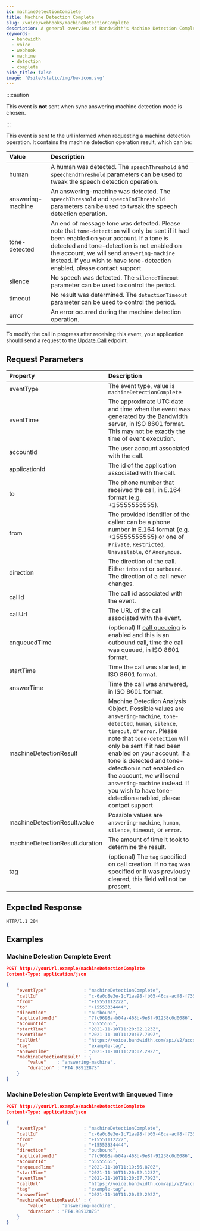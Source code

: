 ```yaml
---
id: machineDetectionComplete
title: Machine Detection Complete
slug: /voice/webhooks/machineDetectionComplete
description: A general overview of Bandwidth's Machine Detection Complete Webhook
keywords:
  - bandwidth
  - voice
  - webhook
  - machine
  - detection
  - complete
hide_title: false
image: '@site/static/img/bw-icon.svg'
---
```


:::caution

This event is **not** sent when sync answering machine detection mode is chosen.

:::

This event is sent to the url informed when requesting a machine detection operation. It contains the machine detection operation result, which can be:

| Value             | Description  |
|:------------------|:-------------|
| human             | A human was detected. The `speechThreshold` and `speechEndThreshold` parameters can be used to tweak the speech detection operation. |
| answering-machine | An answering-machine was detected. The `speechThreshold` and `speechEndThreshold` parameters can be used to tweak the speech detection operation. |
| tone-detected     | An end of message tone was detected. Please note that `tone-detection` will only be sent if it had been enabled on your account. If a tone is detected and tone-detection is not enabled on the account, we will send `answering-machine` instead. If you wish to have tone-detection enabled, please contact support|
| silence           | No speech was detected. The `silenceTimeout` parameter can be used to control the period. |
| timeout           | No result was determined. The `detectionTimeout` parameter can be used to control the period. |
| error             | An error ocurred during the machine detection operation. |

To modify the call in progress after receiving this event, your application should send a request to the [Update Call](/apis/voice#operation/modifyCall/) edpoint.

## Request Parameters

| Property                        | Description  |
|:--------------------------------|:-------------|
| eventType                       | The event type, value is `machineDetectionComplete` |
| eventTime                       | The approximate UTC date and time when the event was generated by the Bandwidth server, in ISO 8601 format. This may not be exactly the time of event execution. |
| accountId                       | The user account associated with the call. |
| applicationId                   | The id of the application associated with the call. |
| to                              | The phone number that received the call, in E.164 format (e.g. +15555555555). |
| from                            | The provided identifier of the caller: can be a phone number in E.164 format (e.g. +15555555555) or one of `Private`, `Restricted`, `Unavailable`, or `Anonymous`. |
| direction                       | The direction of the call. Either `inbound` or `outbound`. The direction of a call never changes. |
| callId                          | The call id associated with the event. |
| callUrl                         | The URL of the call associated with the event. |
| enqueuedTime                    | (optional) If [call queueing](/apis/voice#operation/createCall/) is enabled and this is an outbound call, time the call was queued, in ISO 8601 format. |
| startTime                       | Time the call was started, in ISO 8601 format. |
| answerTime                      | Time the call was answered, in ISO 8601 format. |
| machineDetectionResult          | Machine Detection Analysis Object. Possible values are `answering-machine`, `tone-detected`, `human`, `silence`, `timeout`, or `error`. Please note that `tone-detection` will only be sent if it had been enabled on your account. If a tone is detected and tone-detection is not enabled on the account, we will send `answering-machine` instead. If you wish to have tone-detection enabled, please contact support|
| machineDetectionResult.value    | Possible values are `answering-machine`, `human`, `silence`, `timeout`, or `error`. |
| machineDetectionResult.duration | The amount of time it took to determine the result. |
| tag                             | (optional) The `tag` specified on call creation. If no `tag` was specified or it was previously cleared, this field will not be present. |

## Expected Response

```http
HTTP/1.1 204
```

## Examples

### Machine Detection Complete Event

```json
POST http://yourUrl.example/machineDetectionComplete
Content-Type: application/json

{
	"eventType"              : "machineDetectionComplete",
	"callId"                 : "c-6a0d8e3e-1c71aa98-fb05-46ca-acf8-f735db20fa28",
	"from"                   : "+15551112222",
	"to"                     : "+15553334444",
	"direction"              : "outbound",
	"applicationId"          : "7fc9698a-b04a-468b-9e8f-91238c0d0086",
	"accountId"              : "55555555",
	"startTime"              : "2021-11-10T11:20:02.123Z",
	"eventTime"              : "2021-11-10T11:20:07.709Z",
	"callUrl"                : "https://voice.bandwidth.com/api/v2/accounts/55555555/calls/c-6a0d8e3e-1c71aa98-fb05-46ca-acf8-f735db20fa28",
	"tag"                    : "example-tag",
	"answerTime"             : "2021-11-10T11:20:02.292Z",
	"machineDetectionResult" : {
		"value"    : "answering-machine",
		"duration" : "PT4.9891287S"
	}
}
```

### Machine Detection Complete Event with Enqueued Time

```json
POST http://yourUrl.example/machineDetectionComplete
Content-Type: application/json

{
	"eventType"              : "machineDetectionComplete",
	"callId"                 : "c-6a0d8e3e-1c71aa98-fb05-46ca-acf8-f735db20fa28",
	"from"                   : "+15551112222",
	"to"                     : "+15553334444",
	"direction"              : "outbound",
	"applicationId"          : "7fc9698a-b04a-468b-9e8f-91238c0d0086",
	"accountId"              : "55555555",
	"enqueuedTime"           : "2021-11-10T11:19:56.870Z",
	"startTime"              : "2021-11-10T11:20:02.123Z",
	"eventTime"              : "2021-11-10T11:20:07.709Z",
	"callUrl"                : "https://voice.bandwidth.com/api/v2/accounts/55555555/calls/c-6a0d8e3e-1c71aa98-fb05-46ca-acf8-f735db20fa28",
	"tag"                    : "example-tag",
	"answerTime"             : "2021-11-10T11:20:02.292Z",
	"machineDetectionResult" : {
		"value"    : "answering-machine",
		"duration" : "PT4.9891287S"
	}
}
```
